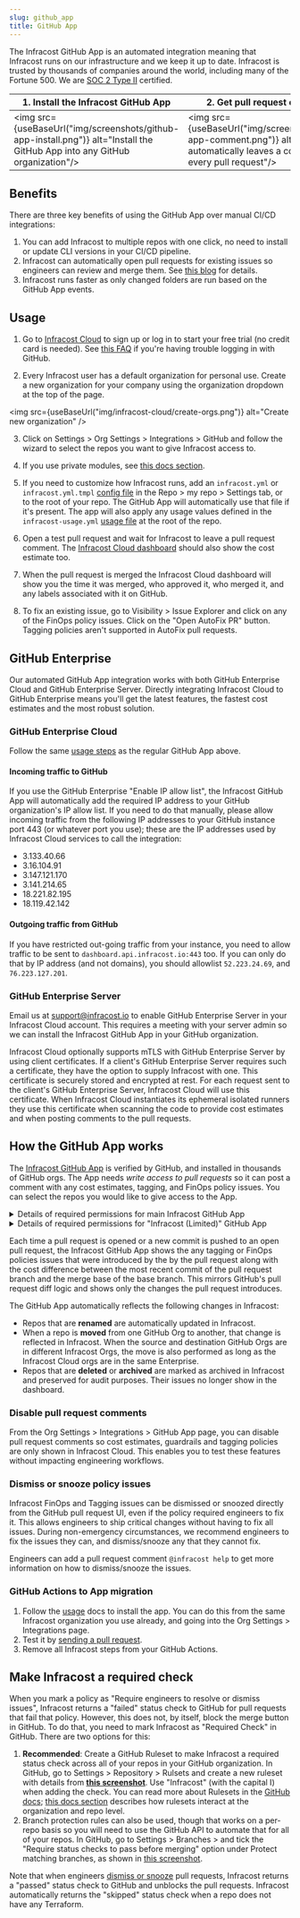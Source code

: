 ```yaml
---
slug: github_app
title: GitHub App
---
```



The Infracost GitHub App is an automated integration meaning that Infracost runs on our infrastructure and we keep it up to date. Infracost is trusted by thousands of companies around the world, including many of the Fortune 500. We are <a href="https://www.infracost.io/security/" target="_self" rel="">SOC 2 Type II</a> certified.

| 1. Install the Infracost GitHub App | 2. Get pull request comments |
|--------------|-----------|
<img src={useBaseUrl("img/screenshots/github-app-install.png")} alt="Install the GitHub App into any GitHub organization"/> | <img src={useBaseUrl("img/screenshots/github-app-comment.png")} alt="Infracost automatically leaves a comment on every pull request"/>

## Benefits

There are three key benefits of using the GitHub App over manual CI/CD integrations:
1. You can add Infracost to multiple repos with one click, no need to install or update CLI versions in your CI/CD pipeline.
2. Infracost can automatically open pull requests for existing issues so engineers can review and merge them. See [this blog](https://www.infracost.io/blog/ai-for-finops-fix-cloud-cost-issues-faster/) for details.
3. Infracost runs faster as only changed folders are run based on the GitHub App events.

## Usage

1. Go to [Infracost Cloud](https://dashboard.infracost.io) to sign up or log in to start your free trial (no credit card is needed). See [this FAQ](/docs/faq/#can-i-log-in-with-github) if you're having trouble logging in with GitHub.

2. Every Infracost user has a default organization for personal use. Create a new organization for your company using the organization dropdown at the top of the page.

  <img src={useBaseUrl("img/infracost-cloud/create-orgs.png")} alt="Create new organization" />

3. Click on Settings > Org Settings > Integrations > GitHub and follow the wizard to select the repos you want to give Infracost access to.

4. If you use private modules, see [this docs section](/docs/features/terraform_modules/#source-control-integrations).

5. If you need to customize how Infracost runs, add an `infracost.yml` or `infracost.yml.tmpl` [config file](/docs/features/config_file/) in the Repo > my repo > Settings tab, or to the root of your repo. The GitHub App will automatically use that file if it's present. The app will also apply any usage values defined in the `infracost-usage.yml` [usage file](/docs/features/usage_based_resources/) at the root of the repo.

6. Open a test pull request and wait for Infracost to leave a pull request comment. The [Infracost Cloud dashboard](https://dashboard.infracost.io) should also show the cost estimate too.

7. When the pull request is merged the Infracost Cloud dashboard will show you the time it was merged, who approved it, who merged it, and any labels associated with it on GitHub.

8. To fix an existing issue, go to Visibility > Issue Explorer and click on any of the FinOps policy issues. Click on the "Open AutoFix PR" button. Tagging policies aren't supported in AutoFix pull requests.

## GitHub Enterprise

Our automated GitHub App integration works with both GitHub Enterprise Cloud and GitHub Enterprise Server. Directly integrating Infracost Cloud to GitHub Enterprise means you'll get the latest features, the fastest cost estimates and the most robust solution.

### GitHub Enterprise Cloud

Follow the same [usage steps](#usage) as the regular GitHub App above.

#### Incoming traffic to GitHub
If you use the GitHub Enterprise "Enable IP allow list", the Infracost GitHub App will automatically add the required IP address to your GitHub organization's IP allow list. If you need to do that manually, please allow incoming traffic from the following IP addresses to your GitHub instance port 443 (or whatever port you use); these are the IP addresses used by Infracost Cloud services to call the integration:
- 3.133.40.66
- 3.16.104.91
- 3.147.121.170
- 3.141.214.65
- 18.221.82.195
- 18.119.42.142

#### Outgoing traffic from GitHub
If you have restricted out-going traffic from your instance, you need to allow traffic to be sent to `dashboard.api.infracost.io:443` too. If you can only do that by IP address (and not domains), you should allowlist `52.223.24.69`, and `76.223.127.201`.

### GitHub Enterprise Server

Email us at [support@infracost.io](mailto:support@infracost.io) to enable GitHub Enterprise Server in your Infracost Cloud account. This requires a meeting with your server admin so we can install the Infracost GitHub App in your GitHub organization.

Infracost Cloud optionally supports mTLS with GitHub Enterprise Server by using client certificates. If a client's GitHub Enterprise Server requires such a certificate, they have the option to supply Infracost with one. This certificate is securely stored and encrypted at rest. For each request sent to the client's GitHub Enterprise Server, Infracost Cloud will use this certificate. When Infracost Cloud instantiates its ephemeral isolated runners they use this certificate when scanning the code to provide cost estimates and when posting comments to the pull requests.

## How the GitHub App works

The [Infracost GitHub App](https://github.com/marketplace/infracost) is verified by GitHub, and installed in thousands of GitHub orgs. The App needs *write access to pull requests* so it can post a comment with any cost estimates, tagging, and FinOps policy issues. You can select the repos you would like to give access to the App.

<details>
  <summary>Details of required permissions for main Infracost GitHub App</summary>

The main Infracost GitHub App requires the following permissions, which enable all features to be used (including [AutoFix pull requests](https://www.infracost.io/blog/ai-for-finops-fix-cloud-cost-issues-faster/)):

- **Read-only** access is needed for the following so Infracost gets notified of repo or pull request changes and can process the code:
  - Metadata (Search repositories, list collaborators, and access repository metadata)
  - Custom properties (repo and org custom properties values)
  - Merge queues
  - Actions (Workflows, workflow runs and artifacts)
  - Deployments (Deployments and deployment statuses)
  - Package (Packages published to GitHub package platform, e.g. AWS CDK constructs)
  - Issues (Issues and related comments, assignees, labels, and milestones)
  - Administration (Repository creation, deletion, settings, teams, and collaborators)
  - Members (Organization members and teams)
- **Read and write** access is needed for the following so Infracost can post pull request comments, update statuses in GitHub and open AutoFix pull requests:
  - Pull requests (Pull requests and related comments, assignees, labels, milestones, and merges)
  - Contents (Repository contents, commits, branches, downloads, releases, and merges)
  - Checks (checks on code)
  - Commit statuses
  - Webhooks (Manage the post-receive hooks for a repository)

Most companies protect their main/master branches with GitHub [Branch Protection Rules](https://docs.github.com/en/repositories/configuring-branches-and-merges-in-your-repository/managing-protected-branches/about-protected-branches) or [Rulesets](https://docs.github.com/en/repositories/configuring-branches-and-merges-in-your-repository/managing-rulesets/about-rulesets). This ensures that neither developers nor GitHub Apps can push commits directly to these branches. Therefore, all changes must go through pull requests, where they are reviewed and approved by your engineers. Email support@infracost.io if you have any questions about GitHub App permissions.

</details>

<details>
  <summary>Details of required permissions for "Infracost (Limited)" GitHub App</summary>

The "Infracost (Limited)" GitHub App requires the following permissions. Since this App only has Read-only on "Contents", it does not work with the [AutoFix pull requests](/docs/infracost_cloud/autofix/) feature.

- **Read-only** access is needed for the following so Infracost gets notified of repo or pull request changes and can process the code:
  - Contents (Repository contents, commits, branches, downloads, releases, and merges)
  - Metadata (Search repositories, list collaborators, and access repository metadata)
  - Custom properties (repo and org custom properties values)
  - Merge queues
  - Actions (Workflows, workflow runs and artifacts)
  - Deployments (Deployments and deployment statuses)
  - Package (Packages published to GitHub package platform, e.g. AWS CDK constructs)
  - Issues (Issues and related comments, assignees, labels, and milestones)
  - Administration (Repository creation, deletion, settings, teams, and collaborators)
  - Members (Organization members and teams)
- **Read and write** access is needed for the following so Infracost can post pull request comments and update statuses in GitHub:
  - Pull requests (Pull requests and related comments, assignees, labels, milestones, and merges)
  - Checks (checks on code)
  - Commit statuses
  - Webhooks (Manage the post-receive hooks for a repository)

Email support@infracost.io if you have any questions about GitHub App permissions.

</details>

Each time a pull request is opened or a new commit is pushed to an open pull request, the Infracost GitHub App shows the any tagging or FinOps policies issues that were introduced by the by the pull request along with the cost difference between the most recent commit of the pull request branch and the merge base of the base branch. This mirrors GitHub's pull request diff logic and shows only the changes the pull request introduces.

The GitHub App automatically reflects the following changes in Infracost:
- Repos that are **renamed** are automatically updated in Infracost.
- When a repo is **moved** from one GitHub Org to another, that change is reflected in Infracost. When the source and destination GitHub Orgs are in different Infracost Orgs, the move is also performed as long as the Infracost Cloud orgs are in the same Enterprise.
- Repos that are **deleted** or **archived** are marked as archived in Infracost and preserved for audit purposes. Their issues no longer show in the dashboard.

### Disable pull request comments

From the Org Settings > Integrations > GitHub App page, you can disable pull request comments so cost estimates, guardrails and tagging policies are only shown in Infracost Cloud. This enables you to test these features without impacting engineering workflows.

### Dismiss or snooze policy issues

Infracost FinOps and Tagging issues can be dismissed or snoozed directly from the GitHub pull request UI, even if the policy required engineers to fix it. This allows engineers to ship critical changes without having to fix all issues. During non-emergency circumstances, we recommend engineers to fix the issues they can, and dismiss/snooze any that they cannot fix.

Engineers can add a pull request comment `@infracost help` to get more information on how to dismiss/snooze the issues.

### GitHub Actions to App migration

1. Follow the [usage](#usage) docs to install the app. You can do this from the same Infracost organization you use already, and going into the Org Settings > Integrations page.
2. Test it by [sending a pull request](/docs/infracost_cloud/get_started/#4-send-a-pull-request).
3. Remove all Infracost steps from your GitHub Actions.

## Make Infracost a required check

When you mark a policy as "Require engineers to resolve or dismiss issues", Infracost returns a "failed" status check to GitHub for pull requests that fail that policy. However, this does not, by itself, block the merge button in GitHub. To do that, you need to mark Infracost as "Required Check" in GitHub. There are two options for this:

1. **Recommended**: Create a GitHub Ruleset to make Infracost a required status check across all of your repos in your GitHub organization. In GitHub, go to Settings > Repository > Rulsets and create a new ruleset with details from [**this screenshot**](pathname:///docs/img/infracost-cloud/github-app/ruleset-required-check.png). Use "Infracost" (with the capital I) when adding the check.
You can read more about Rulesets in the [GitHub docs](https://docs.github.com/en/repositories/configuring-branches-and-merges-in-your-repository/managing-rulesets/about-rulesets); [this docs section](https://docs.github.com/en/repositories/configuring-branches-and-merges-in-your-repository/managing-rulesets/about-rulesets#about-rule-layering) describes how rulesets interact at the organization and repo level.
2. Branch protection rules can also be used, though that works on a per-repo basis so you will need to use the GitHub API to automate that for all of your repos. In GitHub, go to Settings > Branches > and tick the "Require status checks to pass before merging" option under Protect matching branches, as shown in [this screenshot](pathname:///docs/img/infracost-cloud/github-app/bpr-required-check.png).

Note that when engineers [dismiss or snooze](#dismiss-or-snooze-blocking-policy-issues) pull requests, Infracost returns a "passed" status check to GitHub and unblocks the pull requests. Infracost automatically returns the "skipped" status check when a repo does not have any Terraform.
